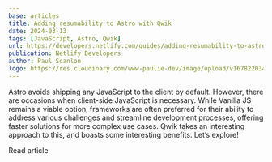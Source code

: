 ```yaml
---
base: articles
title: Adding resumability to Astro with Qwik
date: 2024-03-13
tags: [JavaScript, Astro, Qwik]
url: https://developers.netlify.com/guides/adding-resumability-to-astro-with-qwik/
publication: Netlify Developers
author: Paul Scanlon
logo: https://res.cloudinary.com/www-paulie-dev/image/upload/v1678220344/paulie.dev/Logos/netlify-logo_joepbr.png
---
```


Astro avoids shipping any JavaScript to the client by default. However, there are occasions when client-side JavaScript is necessary. While Vanilla JS remains a viable option, frameworks are often preferred for their ability to address various challenges and streamline development processes, offering faster solutions for more complex use cases. Qwik takes an interesting approach to this, and boasts some interesting benefits. Let’s explore!

<CtaExternal href='https://developers.netlify.com/guides/adding-resumability-to-astro-with-qwik/'>
  Read article
</CtaExternal>
